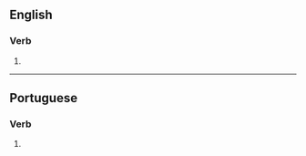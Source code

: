 ==English==

===Verb===
{{head|en|verb form}}

# {{en-third-person singular of|globalize}}

----

==Portuguese==

===Verb===
{{head|pt|verb form}}

# {{pt-verb form of|globalizar}}